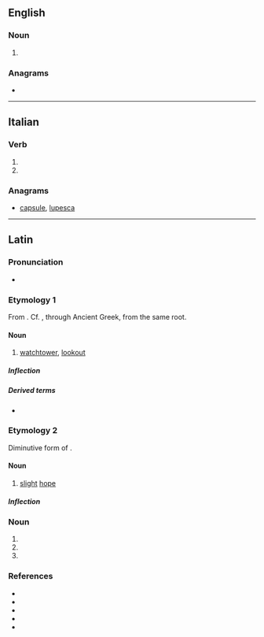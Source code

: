 {{also|spécula}}
==English==

===Noun===
{{head|en|noun plural form}}

# {{plural of|speculum|lang=en}}

===Anagrams===
* {{anagrams|en|capsule|laces up|scale up|scaleup|upscale}}

----

==Italian==

===Verb===
{{head|it|verb form}}

# {{inflection of|speculare||3|s|pres|indc|lang=it}}
# {{inflection of|speculare||2|s|impr|lang=it}}

===Anagrams===
* [[capsule#Italian|capsule]], [[lupesca#Italian|lupesca]]

----

==Latin==

===Pronunciation===
* {{la-IPA|specula}}

===Etymology 1===
From {{m|la|speciō}}. Cf. {{m|la|scopulus}}, through Ancient Greek, from the same root.

====Noun====
{{la-noun|specula|speculae|f|first}}

# [[watchtower]], [[lookout]]

=====Inflection=====
{{la-decl-1st|specul}}

=====Derived terms=====
* {{l|la|speculor}}

===Etymology 2===
Diminutive form of {{m|la|spēs}}.

====Noun====
{{la-noun|spēcula|spēculae|f|first}}

# [[slight]] [[hope]]

=====Inflection=====
{{la-decl-1st|spēcul}}

===Noun===
{{la-noun-form|spēcula}}

# {{inflection of|speculum||nom|p|lang=la}}
# {{inflection of|speculum||acc|p|lang=la}}
# {{inflection of|speculum||voc|p|lang=la}}

===References===
* {{R:L&S}}
* {{R:Elementary Lewis}}
* {{R:du Cange}}
* {{R:Gaffiot}}
* {{R:Peck}}